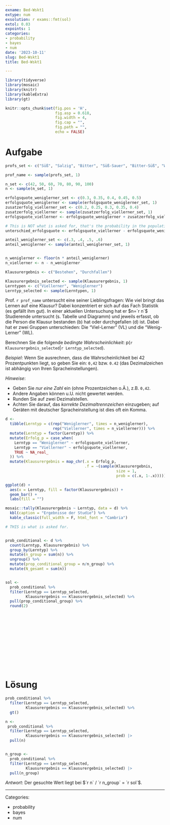 ```yaml
---
exname: Bed-Wskt1
extype: num
exsolution: r exams::fmt(sol)
extol: 0.03
expoints: 1
categories:
- probability
- bayes
- num
date: '2023-10-11'
slug: Bed-Wskt1
title: Bed-Wskt1

---
```





```r
library(tidyverse)
library(mosaic)
library(knitr)
library(kableExtra)
library(gt)
```


```r
knitr::opts_chunk$set(fig.pos = 'H',
                      fig.asp = 0.618,
                      fig.width = 4,
                      fig.cap = "", 
                      fig.path = "",
                      echo = FALSE)
```






# Aufgabe

```r
profs_set <- c("Süß", "Salzig", "Bitter", "Süß-Sauer", "Bitter-Süß", "Wörzig", "Zartbitter")

prof_name <- sample(profs_set, 1)

n_set <- c(42, 50, 60, 70, 80, 90, 100)
n <- sample(n_set, 1)

erfolgsquote_weniglerner_set <- c(0.3, 0.35, 0.4, 0.45, 0.5)
erfolgsquote_weniglerner <- sample(erfolgsquote_weniglerner_set, 1)
zusatzerfolg_viellerner_set <- c(0.2, 0.25, 0.3, 0.35, 0.4)
zusatzerfolg_viellerner <- sample(zusatzerfolg_viellerner_set, 1)
erfolgsquote_viellerner <- erfolgsquote_weniglerner + zusatzerfolg_viellerner

# This is NOT what is asked for, that's the probability in the population:
unterschied_erfolgsquote <- erfolgsquote_viellerner - erfolgsquote_weniglerner

anteil_weniglerner_set <- c(.3, .4, .5, .6)
anteil_weniglerner <- sample(anteil_weniglerner_set, 1)


n_weniglerner <- floor(n * anteil_weniglerner)
n_viellerner <- n - n_weniglerner

Klausurergebnis <- c("Bestehen", "Durchfallen")

Klausurergebnis_selected <- sample(Klausurergebnis, 1)
Lerntypen <- c("Viellerner", "Weniglerner")
Lerntyp_selected <- sample(Lerntypen, 1)
```




Prof. `r prof_name` untersucht eine seiner Lieblingsfragen: Wie viel bringt das Lernen auf eine Klausur? Dabei konzentriert er sich auf das Fach Statistik (es gefällt ihm gut). In einer aktuellen Untersuchung hat er $n=`r n`$ Studierende untersucht (s. Tabelle und Diagramm) und jeweils erfasst, ob die Person die Klausur bestanden (b) hat oder durchgefallen (d) ist. Dabei hat er zwei Gruppen unterschieden: Die "Viel-Lerner" (VL) und die "Wenig-Lerner" (WL). 

Berechnen Sie die folgende *bedingte Wahrscheinlichkeit*: p(`r Klausurergebnis_selected`|`r Lerntyp_selected`).

*Beispiel*: Wenn Sie ausrechnen, dass die Wahrscheinlichkeit bei 42 Prozentpunkten liegt, so geben Sie ein: `0,42` bzw. `0.42` (das Dezimalzeichen ist abhängig von Ihren Spracheinstellungen).

*Hinweise*: 

- Geben Sie *nur eine Zahl* ein (ohne Prozentzeichen o.Ä.), z.B. `0,42`. 
- Andere Angaben können u.U. nicht gewertet werden. 
- Runden Sie auf zwei Dezimalstellen.
- Achten Sie darauf, das *korrekte Dezimaltrennzeichen* einzugeben; auf Geräten mit deutscher Spracheinstellung ist dies oft ein Komma.



```r
d <-
  tibble(Lerntyp = c(rep("Weniglerner", times = n_weniglerner),
                     rep("Viellerner", times = n_viellerner))) %>% 
  mutate(Lerntyp = factor(Lerntyp)) %>% 
  mutate(Erfolg_p = case_when(
    Lerntyp == "Weniglerner" ~ erfolgsquote_viellerner,
    Lerntyp == "Viellerner" ~ erfolgsquote_viellerner,
    TRUE ~ NA_real_
  )) %>% 
  mutate(Klausurergebnis = map_chr(.x = Erfolg_p,
                                   .f = ~(sample(Klausurergebnis,
                                                 size = 1,
                                                 prob = c(.x, 1-.x)))))


```



```r

ggplot(d) +
  aes(x = Lerntyp, fill = factor(Klausurergebnis)) +
  geom_bar() +
  labs(fill = "")
```



```r
mosaic::tally(Klausurergebnis ~ Lerntyp, data = d) %>% 
  kbl(caption = "Ergebnisse der Studie") %>% 
  kable_classic(full_width = F, html_font = "Cambria")
```


```r
# THIS is what is asked for.


prob_conditional <- d %>% 
  count(Lerntyp, Klausurergebnis) %>% 
  group_by(Lerntyp) %>% 
  mutate(n_group = sum(n)) %>% 
  ungroup() %>% 
  mutate(prop_conditional_group = n/n_group) %>% 
  mutate(N_gesamt = sum(n))


sol <-
  prob_conditional %>% 
  filter(Lerntyp == Lerntyp_selected, 
         Klausurergebnis == Klausurergebnis_selected) %>% 
  pull(prop_conditional_group) %>% 
  round(2)

```






</br>
</br>
</br>
</br>
</br>
</br>
</br>
</br>
</br>
</br>

# Lösung



```r
prob_conditional %>% 
  filter(Lerntyp == Lerntyp_selected, 
         Klausurergebnis == Klausurergebnis_selected) %>% 
  gt()
```


```r
n <- 
 prob_conditional %>% 
  filter(Lerntyp == Lerntyp_selected, 
         Klausurergebnis == Klausurergebnis_selected) |> 
  pull(n)


n_group <- 
  prob_conditional %>% 
  filter(Lerntyp == Lerntyp_selected, 
         Klausurergebnis == Klausurergebnis_selected) |> 
  pull(n_group)
```



*Antwort*: Der gesuchte Wert liegt bei $`r n` / `r n_group` =  `r sol`$.




---

Categories: 

- probability
- bayes
- num

